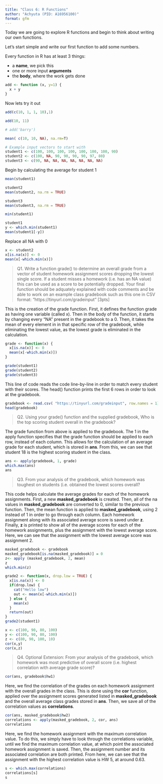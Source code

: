 ```yaml
---
title: "Class 6: R Functions"
author: "Achyuta (PID: A16956100)"
format: gfm
---
```


Today we are going to explore R functions and begin to think about writing our own functions.

Let's start simple and write our first function to add some numbers. 

Every function in R has at least 3 things:

- a **name**, we pick this
- one or more input **arguments**
- the **body**, where the work gets done

```r
add <- function (x, y=1) {
  x + y
}
```

Now lets try it out

```r
add(c(10, 1, 1, 10),1)
```

```r
add(10, 11)
```

```r
# add('barry')
```



```r
mean( c(10, 10, NA), na.rm=T)
```





```r
# Example input vectors to start with
student1 <- c(100, 100, 100, 100, 100, 100, 100, 90)
student2 <- c(100, NA, 90, 90, 90, 90, 97, 80)
student3 <- c(90, NA, NA, NA, NA, NA, NA, NA)
```

Begin by calculating the average for student 1
```r

mean(student1)
```

```r
student2
mean(student2, na.rm = TRUE)
```

```r
student3
mean(student3, na.rm = TRUE)
```

```r
min(student1)

```

```r
student1
y <- which.min(student1)
mean(student1[-y])
```

Replace all NA with 0

```r
x <- student2
x[is.na(x)] <- 0
mean(x[-which.min(x)])
```
> Q1. Write a function grade() to determine an overall grade from a vector of student homework assignment scores dropping the lowest single score. If a student misses a homework (i.e. has an NA value) this can be used as a score to be potentially dropped. Your final function should be adquately explained with code comments and be able to work on an example class gradebook such as this one in CSV format: “https://tinyurl.com/gradeinput” [3pts]

This is the creation of the grade function. First, it defines the function grade as having one variable (called x). Then in the body of the function, it starts by changing every "NA" present in the gradebook to a 0. Then, it takes the mean of every element in in that specific row of the gradebook, while eliminating the lowest value, as the lowest grade is eliminated in the calculation.
```r
grade <- function(x) {
  x[is.na(x)] <- 0
  mean(x[-which.min(x)])
}

grade(student1)
grade(student2)
grade(student3)
```
This line of code reads the code line-by-line in order to match every student with their scores. The head() function prints the first 6 rows in order to look at the gradebook.
```r
gradebook <- read.csv( "https://tinyurl.com/gradeinput", row.names = 1)
head(gradebook)
```

>Q2. Using your grade() function and the supplied gradebook, Who is the top scoring student
overall in the gradebook?

The grade function from above is applied to the gradebook. The 1 in the apply function specifies that the grade function should be applied to each row, instead of each column. This allows for the calculation of an average grade for each student, which is stored in **ans**. From this, we can see that student 18 is the highest scoring student in the class.

```r
ans <- apply(gradebook, 1, grade)
which.max(ans)
ans
```
>Q3. From your analysis of the gradebook, which homework was toughest on students (i.e. obtained
the lowest scores overall?

This code helps calculate the average grades for each of the homework assignments. First, a new **masked_gradebook** is created. Then, all of the na values in **masked_gradebook** are converted to 0, similar to the previous function. Then, the mean function is applied to **masked_gradebook**, using 2 instead of 1 in order to go through each column. Each homework assignment along with its associated average score is saved under **z**. Finally, **z** is printed to show all of the average scores for each of the homework assignments, plus the assignment with the lowest average score. Here, we can see that the assignment with the lowest average score was assignment 2.
```r
masked_gradebook <- gradebook 
masked_gradebook[is.na(masked_gradebook)] = 0
z<- apply (masked_gradebook, 2, mean)
z
which.min(z)
```

```r
grade2 <- function(x, drop.low = TRUE) {
  x[is.na(x)] <- 0
  if(drop.low) {
    cat("Hello low")
    out <- mean(x[-which.min(x)])
  } else {
    mean(x)
  }
  return(out)
}
grade2(student1)
```
```r
x <- c(100, 90, 80, 100)
y <- c(100, 90, 80, 100)
z <- c(80, 90, 100, 10)
cor(x,y)
cor(x,z)
```

>Q4. Optional Extension: From your analysis of the gradebook, which homework was most
predictive of overall score (i.e. highest correlation with average grade score)?

```r
cor(ans, gradebook$hw1)
```
Here, we find the correlation of the grades on each homework assignment with the overall grades in the class. This is done using the **cor** function, applied over the assignment scores generated listed in **masked_gradebook** and the overall average class grades stored in **ans**. Then, we save all of the correlation values as **correlations**.
```r
cor(ans, masked_gradebook$hw2)
correlations <- apply(masked_gradebook, 2, cor, ans)
correlations
```
Here, we find the homework assignment with the maximum correlation value. To do this, we simply have to look through the correlations variable, until we find the maximum correlation value, at which point the associated homework assignment is saved. Then, the assignment number and its associated correlation are both printed. From here, we can see that the assignment with the highest correlation value is HW 5, at around 0.63.
```r
s <- which.max(correlations)
correlations[s]
s
```


